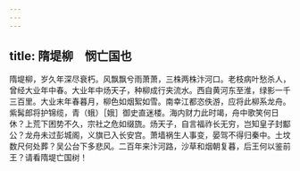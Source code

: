 ```yaml
---
---
---
```

title: 隋堤柳　悯亡国也
---



隋堤柳，岁久年深尽衰朽。风飘飘兮雨萧萧，三株两株汴河口。老枝病叶愁杀人，曾经大业年中春。大业年中炀天子，种柳成行夹流水。西自黄河东至淮，绿影一千三百里。大业末年春暮月，柳色如烟絮如雪。南幸江都恣佚游，应将此柳系龙舟。紫髯郎将护锦缆，青（蛾）［娥］御史直迷楼。海内财力此时竭，舟中歌笑何日休？上荒下困势不久，宗社之危如缀旒。炀天子，自言福祚长无穷，岂知皇子封酅公？龙舟未过彭城阁，义旗已入长安宫。萧墙祸生人事变，晏驾不得归秦中。土坟数尺何处葬？吴公台下多悲风。二百年来汴河路，沙草和烟朝复暮，后王何以鉴前王？请看隋堤亡国树！